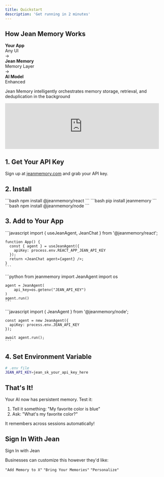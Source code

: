 ```yaml
---
title: Quickstart
description: 'Get running in 2 minutes'
---
```


## How Jean Memory Works

<div style={{textAlign: 'center', margin: '2rem 0'}}>
  <div style={{display: 'flex', alignItems: 'center', justifyContent: 'center', gap: '2rem', flexWrap: 'wrap'}}>
    <div style={{padding: '1.5rem', borderRadius: '8px', background: 'var(--tw-prose-pre-bg)', border: '1px solid var(--tw-prose-th-borders)', minWidth: '120px', textAlign: 'center'}}>
      <strong>Your App</strong>
      <div style={{fontSize: '0.875rem', marginTop: '0.5rem', opacity: 0.8}}>Any UI</div>
    </div>
    <div style={{fontSize: '1.5rem'}}>→</div>
    <div style={{padding: '1.5rem', borderRadius: '8px', background: 'linear-gradient(135deg, #9563FF 0%, #7C3AED 100%)', color: 'white', minWidth: '120px', textAlign: 'center'}}>
      <strong>Jean Memory</strong>
      <div style={{fontSize: '0.875rem', marginTop: '0.5rem', opacity: 0.9}}>Memory Layer</div>
    </div>
    <div style={{fontSize: '1.5rem'}}>→</div>
    <div style={{padding: '1.5rem', borderRadius: '8px', background: 'var(--tw-prose-pre-bg)', border: '1px solid var(--tw-prose-th-borders)', minWidth: '120px', textAlign: 'center'}}>
      <strong>AI Model</strong>
      <div style={{fontSize: '0.875rem', marginTop: '0.5rem', opacity: 0.8}}>Enhanced</div>
    </div>
  </div>
  <p style={{marginTop: '1.5rem', fontSize: '0.875rem', opacity: 0.8}}>Jean Memory intelligently orchestrates memory storage, retrieval, and deduplication in the background</p>
</div>

<iframe 
    width="100%" 
    style={{aspectRatio: "16 / 9"}} 
    src="https://www.youtube.com/embed/kO6f7doPjSI" 
    title="YouTube video player" 
    frameBorder="0" 
    allow="accelerometer; autoplay; clipboard-write; encrypted-media; gyroscope; picture-in-picture" 
    allowFullScreen>
</iframe>

## 1. Get Your API Key

Sign up at [jeanmemory.com](https://jeanmemory.com) and grab your API key.

## 2. Install

<Tabs>
  <Tab title="React">
    ```bash
    npm install @jeanmemory/react
    ```
  </Tab>
  <Tab title="Python">
    ```bash
    pip install jeanmemory
    ```
  </Tab>
  <Tab title="Node.js">
    ```bash
    npm install @jeanmemory/node
    ```
  </Tab>
</Tabs>

## 3. Add to Your App

<Tabs>
  <Tab title="React">
    ```javascript
    import { useJeanAgent, JeanChat } from '@jeanmemory/react';
    
    function App() {
      const { agent } = useJeanAgent({ 
        apiKey: process.env.REACT_APP_JEAN_API_KEY 
      });
      return <JeanChat agent={agent} />;
    }
    ```
  </Tab>
  <Tab title="Python">
    ```python
    from jeanmemory import JeanAgent
    import os
    
    agent = JeanAgent(
        api_key=os.getenv("JEAN_API_KEY")
    )
    agent.run()
    ```
  </Tab>
  <Tab title="Node.js">
    ```javascript
    import { JeanAgent } from '@jeanmemory/node';
    
    const agent = new JeanAgent({
      apiKey: process.env.JEAN_API_KEY
    });
    
    await agent.run();
    ```
  </Tab>
</Tabs>

## 4. Set Environment Variable

```bash
# .env file
JEAN_API_KEY=jean_sk_your_api_key_here
```

## That's It!

Your AI now has persistent memory. Test it:

1. Tell it something: "My favorite color is blue"
2. Ask: "What's my favorite color?"

It remembers across sessions automatically!

## Sign In With Jean

<div style={{padding: '2rem', borderRadius: '8px', background: 'var(--tw-prose-pre-bg)', border: '1px solid var(--tw-prose-th-borders)', margin: '2rem 0'}}>
  <div style={{display: 'flex', alignItems: 'center', justifyContent: 'center', marginBottom: '1rem'}}>
    <div style={{padding: '0.75rem 1.5rem', borderRadius: '6px', background: 'linear-gradient(135deg, #9563FF 0%, #7C3AED 100%)', color: 'white', fontWeight: 'bold', fontSize: '0.875rem'}}>
      Sign In with Jean
    </div>
  </div>
  <p style={{textAlign: 'center', margin: 0, fontSize: '0.875rem', opacity: 0.8}}>Businesses can customize this however they'd like:</p>
  <div style={{display: 'flex', gap: '0.5rem', justifyContent: 'center', flexWrap: 'wrap', marginTop: '1rem'}}>
    <code style={{fontSize: '0.75rem', padding: '0.25rem 0.5rem'}}>"Add Memory to X"</code>
    <code style={{fontSize: '0.75rem', padding: '0.25rem 0.5rem'}}>"Bring Your Memories"</code>
    <code style={{fontSize: '0.75rem', padding: '0.25rem 0.5rem'}}>"Personalize"</code>
  </div>
</div>
